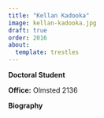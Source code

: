 ```yaml
---
title: "Kellan Kadooka"
image: kellan-kadooka.jpg
draft: true
order: 2016
about:
  template: trestles
---
```


[**Doctoral Student**]{.text-primary}

**Office:** Olmsted 2136 <br/>

**Biography**

